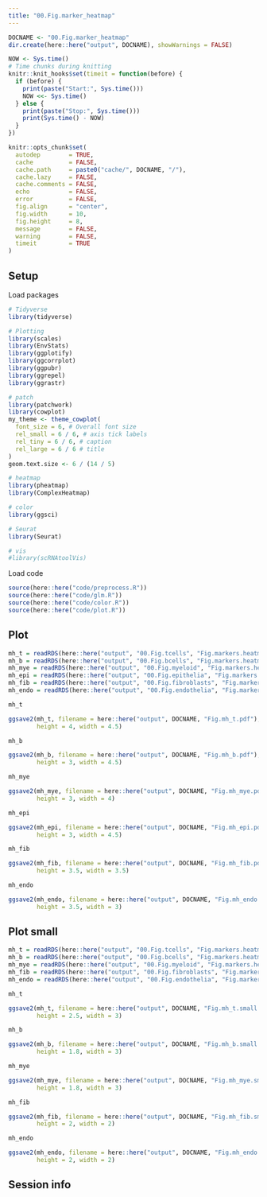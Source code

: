 ```yaml
---
title: "00.Fig.marker_heatmap"
---
```


```r
DOCNAME <- "00.Fig.marker_heatmap"
dir.create(here::here("output", DOCNAME), showWarnings = FALSE)

NOW <- Sys.time()
# Time chunks during knitting
knitr::knit_hooks$set(timeit = function(before) {
  if (before) {
    print(paste("Start:", Sys.time()))
    NOW <<- Sys.time()
  } else {
    print(paste("Stop:", Sys.time()))
    print(Sys.time() - NOW)
  }
})

knitr::opts_chunk$set(
  autodep        = TRUE,
  cache          = FALSE,
  cache.path     = paste0("cache/", DOCNAME, "/"),
  cache.lazy     = FALSE,
  cache.comments = FALSE,
  echo           = FALSE,
  error          = FALSE,
  fig.align      = "center",
  fig.width      = 10,
  fig.height     = 8,
  message        = FALSE,
  warning        = FALSE,
  timeit         = TRUE
)
```

## Setup

Load packages

```r
# Tidyverse
library(tidyverse)

# Plotting
library(scales)
library(EnvStats)
library(ggplotify)
library(ggcorrplot)
library(ggpubr)
library(ggrepel)
library(ggrastr)

# patch
library(patchwork)
library(cowplot)
my_theme <- theme_cowplot(
  font_size = 6, # Overall font size
  rel_small = 6 / 6, # axis tick labels
  rel_tiny = 6 / 6, # caption
  rel_large = 6 / 6 # title
)
geom.text.size <- 6 / (14 / 5)

# heatmap
library(pheatmap)
library(ComplexHeatmap)

# color
library(ggsci)

# Seurat
library(Seurat)

# vis
#library(scRNAtoolVis)
```

Load code

```r
source(here::here("code/preprocess.R"))
source(here::here("code/glm.R"))
source(here::here("code/color.R"))
source(here::here("code/plot.R"))
```

## Plot

```r
mh_t = readRDS(here::here("output", "00.Fig.tcells", "Fig.markers.heatmap.rds"))
mh_b = readRDS(here::here("output", "00.Fig.bcells", "Fig.markers.heatmap.rds"))
mh_mye = readRDS(here::here("output", "00.Fig.myeloid", "Fig.markers.heatmap.rds"))
mh_epi = readRDS(here::here("output", "00.Fig.epithelia", "Fig.markers.heatmap.rds"))
mh_fib = readRDS(here::here("output", "00.Fig.fibroblasts", "Fig.markers.canonical.rds"))
mh_endo = readRDS(here::here("output", "00.Fig.endothelia", "Fig.markers.canonical.rds"))
```


```r
mh_t

ggsave2(mh_t, filename = here::here("output", DOCNAME, "Fig.mh_t.pdf"),
        height = 4, width = 4.5)
```

```r
mh_b

ggsave2(mh_b, filename = here::here("output", DOCNAME, "Fig.mh_b.pdf"),
        height = 3, width = 4.5)
```

```r
mh_mye

ggsave2(mh_mye, filename = here::here("output", DOCNAME, "Fig.mh_mye.pdf"),
        height = 3, width = 4)
```

```r
mh_epi

ggsave2(mh_epi, filename = here::here("output", DOCNAME, "Fig.mh_epi.pdf"),
        height = 3, width = 4.5)
```

```r
mh_fib

ggsave2(mh_fib, filename = here::here("output", DOCNAME, "Fig.mh_fib.pdf"),
        height = 3.5, width = 3.5)
```

```r
mh_endo

ggsave2(mh_endo, filename = here::here("output", DOCNAME, "Fig.mh_endo.pdf"),
        height = 3.5, width = 3)
```

## Plot small

```r
mh_t = readRDS(here::here("output", "00.Fig.tcells", "Fig.markers.heatmap.small.rds"))
mh_b = readRDS(here::here("output", "00.Fig.bcells", "Fig.markers.heatmap.small.rds"))
mh_mye = readRDS(here::here("output", "00.Fig.myeloid", "Fig.markers.heatmap.small.rds"))
mh_fib = readRDS(here::here("output", "00.Fig.fibroblasts", "Fig.markers.canonical.small.rds"))
mh_endo = readRDS(here::here("output", "00.Fig.endothelia", "Fig.markers.canonical.small.rds"))
```

```r
mh_t

ggsave2(mh_t, filename = here::here("output", DOCNAME, "Fig.mh_t.small.pdf"),
        height = 2.5, width = 3)
```

```r
mh_b

ggsave2(mh_b, filename = here::here("output", DOCNAME, "Fig.mh_b.small.pdf"),
        height = 1.8, width = 3)
```

```r
mh_mye

ggsave2(mh_mye, filename = here::here("output", DOCNAME, "Fig.mh_mye.small.pdf"),
        height = 1.8, width = 3)
```

```r
mh_fib

ggsave2(mh_fib, filename = here::here("output", DOCNAME, "Fig.mh_fib.small.pdf"),
        height = 2, width = 2)
```

```r
mh_endo

ggsave2(mh_endo, filename = here::here("output", DOCNAME, "Fig.mh_endo.small.pdf"),
        height = 2, width = 2)
```


## Session info

